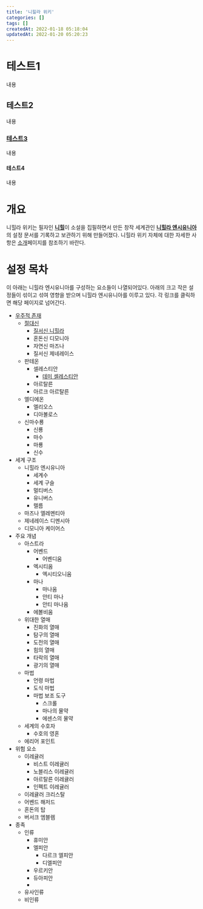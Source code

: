 ```yaml
---
title: '니힐라 위키'
categories: []
tags: []
createdAt: 2022-01-18 05:18:04
updatedAt: 2022-01-20 05:20:23
---
```


# 테스트1
내용

## 테스트2
내용

### [테스트3](테스트3)
내용

#### 테스트4
내용

# 개요
니힐라 위키는 필자인 <A href='https://www.instagram.com/nihil_illust/' type='external'><Strong>니힐</Strong></A>이 소설을 집필하면서 만든 창작 세계관인 [**니힐라 엔시유니아**](니힐라_엔시유니아)의 설정 문서를 기록하고 보관하기 위해 만들어졌다. 니힐라 위키 자체에 대한 자세한 사항은 [소개](소개)페이지를 참조하기 바란다.

# 설정 목차
이 아래는 니힐라 엔시유니아를 구성하는 요소들이 나열되어있다. 아래의 크고 작은 설정들이 섞이고 섞여 영향을 받으며 니힐라 엔시유니아를 이루고 있다. 각 링크를 클릭하면 해당 페이지로 넘어간다.

+ [우주적 존재](우주적_존재)
  + [절대신](절대신)
    + [질서신 니힐라](질서신_니힐라)
    + 혼돈신 디모니아
    + 자연신 마즈나
    + 질서신 제네레이스
  + 판테온
    + 셀레스티안
      + [데미 셀레스티안](데미_셀레스티안)
    + 아르탈른
    + 아르크 아르탈른
  + 엘디에온
    + 엘리오스
    + 디아볼로스
  + 신마수룡
    + 신룡
    + 마수
    + 마룡
    + 신수
+ 세계 구조
  + 니힐라 엔시유니아
    + 세계수
    + 세계 구슬
    + 멀티버스
    + 유니버스
    + 렐름
  + 마즈나 엘레멘티아
  + 제네레이스 디멘시아
  + 디모니아 케이어스
+ 주요 개념
  + 아스트라
    + 어벤드
      + 어벤디움
    + 엑시티옴
      + 엑시티오니움
    + 마나
      + 마나움
      + 안티 마나
      + 안티 마나움
    + 에볼비움
  + 위대한 열매
    + 진화의 열매
    + 탐구의 열매
    + 도전의 열매
    + 힘의 열매
    + 타락의 열매
    + 광기의 열매
  + 마법
    + 언령 마법
    + 도식 마법
    + 마법 보조 도구
      + 스크롤
      + 마나의 물약
      + 에센스의 물약
  + 세계의 수호자
    + 수호의 영혼
  + 에리어 포인트
+ 위험 요소
  + 이레귤러
    + 비스트 이레귤러
    + 노블리스 이레귤러
    + 아르탈른 이레귤러
    + 인펙트 이레귤러
  + 이레귤러 크리스탈
  + 어벤드 해저드
  + 혼돈의 탑
  + 버서크 엠블렘
+ 종족
  + 인류
    + 휴미안
    + 엘피안
      + 다르크 엘피안
      + 디엘피안
    + 우르키안
    + 듀아피안
    +
  + 유사인류
  + 비인류
